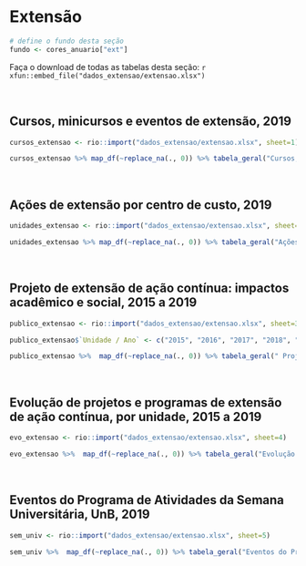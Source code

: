 # Extensão {#ext}

```r
# define o fundo desta seção
fundo <- cores_anuario["ext"]
```

Faça o download de todas as tabelas desta seção: `r xfun::embed_file("dados_extensao/extensao.xlsx")`

<br>

## Cursos, minicursos e eventos de extensão, 2019
```r
cursos_extensao <- rio::import("dados_extensao/extensao.xlsx", sheet=1)

cursos_extensao %>% map_df(~replace_na(., 0)) %>% tabela_geral("Cursos, minicursos e eventos de extensão, 2019", linhatotal = FALSE, colunas = c("Tipo",	"Espécie",	"Eventos",	"Participantes",	"Certificados Emitidos"), tamfonte = 14, fundo = fundo) %>% colorir(dados = cursos_extensao) %>% footnote(general = "", general_title = "Fonte: SIEX/DEX")

```

<br>

## Ações de extensão por centro de custo, 2019
```r
unidades_extensao <- rio::import("dados_extensao/extensao.xlsx", sheet=2)

unidades_extensao %>% map_df(~replace_na(., 0)) %>% tabela_geral("Ações de extensão por centro de custo, 2019", linhatotal = FALSE, colunas = c("Sigla",	"Unidade",	"Qtde. ações"), tamfonte = 14, fundo = fundo) %>% colorir(dados = unidades_extensao) %>% footnote(general = "", general_title = "Fonte: SIEX/DEX")

```

<br>

##  Projeto de extensão de ação contínua: impactos acadêmico e social, 2015 a 2019
```r
publico_extensao <- rio::import("dados_extensao/extensao.xlsx", sheet=3)

publico_extensao$`Unidade / Ano` <- c("2015", "2016", "2017", "2018", "2019")

publico_extensao %>%  map_df(~replace_na(., 0)) %>% tabela_geral(" Projeto de extensão de ação contínua: impactos acadêmico e social, 2015 a 2019", linhatotal = FALSE, colunas = c("Ano",	"Público Atendido",	"Participantes (UnB), - Docentes",	"Participantes (UnB) - Discentes",	"Participantes (UnB) - Técnicos Administrativos",	"Participantes Externos"), tamfonte = 14, fundo = fundo) %>% colorir(dados = publico_extensao) %>% footnote(general = "", general_title = "Fonte: SIEX/DEX")

```

<br>

##  Evolução de projetos e programas de extensão de ação contínua, por unidade, 2015 a 2019
```r
evo_extensao <- rio::import("dados_extensao/extensao.xlsx", sheet=4)

evo_extensao %>%  map_df(~replace_na(., 0)) %>% tabela_geral("Evolução de projetos e programas de extensão de ação contínua, por unidade, 2015 a 2019", linhatotal = FALSE, colunas = c("Espécie",	"Eventos",	"Ano",	"Sigla",	"Unidade"), tamfonte = 14, fundo = fundo) %>% colorir(dados = evo_extensao) %>% footnote(general = "", general_title = "Fonte: SIEX/DEX")

```

<br>

##  Eventos do Programa de Atividades da Semana Universitária, UnB, 2019
```r
sem_univ <- rio::import("dados_extensao/extensao.xlsx", sheet=5)

sem_univ %>%  map_df(~replace_na(., 0)) %>% tabela_geral("Eventos do Programa de Atividades da Semana Universitária, UnB, 2019", linhatotal = FALSE, colunas = c("Tipo",	"Espécie",	"Participantes"), tamfonte = 14, fundo = fundo) %>% colorir(dados = sem_univ) %>% footnote(general = "", general_title = "Fonte: SIEX/DEX")

```

<br>